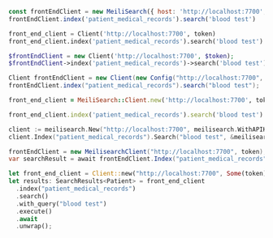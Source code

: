 <CodeGroup>

```javascript JS
const frontEndClient = new MeiliSearch({ host: 'http://localhost:7700', apiKey: token })
frontEndClient.index('patient_medical_records').search('blood test')
```

```python Python
front_end_client = Client('http://localhost:7700', token)
front_end_client.index('patient_medical_records').search('blood test')
```

```php PHP
$frontEndClient = new Client('http://localhost:7700', $token);
$frontEndClient->index('patient_medical_records')->search('blood test');
```

```java Java
Client frontEndClient = new Client(new Config("http://localhost:7700", token));
frontEndClient.index("patient_medical_records").search("blood test");
```

```ruby Ruby
front_end_client = MeiliSearch::Client.new('http://localhost:7700', token)

front_end_client.index('patient_medical_records').search('blood test')
```

```go Go
client := meilisearch.New("http://localhost:7700", meilisearch.WithAPIKey("masterKey"))
client.Index("patient_medical_records").Search("blood test", &meilisearch.SearchRequest{});
```

```csharp C#
frontEndClient = new MeilisearchClient("http://localhost:7700", token);
var searchResult = await frontEndClient.Index("patient_medical_records").SearchAsync<Patient>("blood test");
```

```rust Rust
let front_end_client = Client::new("http://localhost:7700", Some(token));
let results: SearchResults<Patient> = front_end_client
  .index("patient_medical_records")
  .search()
  .with_query("blood test")
  .execute()
  .await
  .unwrap();
```
</CodeGroup>